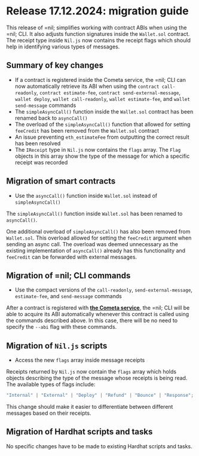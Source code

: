 # Release 17.12.2024: migration guide

This release of =nil; simplifies working with contract ABIs when using the =nil; CLI. It also adjusts function signatures inside the `Wallet.sol` contract. The receipt type inside `Nil.js` now contains the receipt flags which should help in identifying various types of messages.

## Summary of key changes

* If a contract is registered inside the Cometa service, the =nil; CLI can now automatically retrieve its ABI when using the `contract call-readonly`, `contract estimate-fee`, `contract send-external-message`, `wallet deploy`, `wallet call-readonly`, `wallet estimate-fee`, and `wallet send-message` commands
* The `simpleAsyncCall()` function inside the `Wallet.sol` contract has been renamed back to `asyncCall()`
* The overload of the `simpleAsyncCall()` function that allowed for setting `feeCredit` has been removed from the `Wallet.sol` contract
* An issue preventing `eth_estimateFee` from outputting the correct result has been resolved
* The `IReceipt` type in `Nil.js` now contains the `flags` array. The `Flag` objects in this array show the type of the message for which a specific receipt was recorded

## Migration of smart contracts

* Use the `asyncCall()` function inside `Wallet.sol` instead of `simpleAsyncCall()`

The `simpleAsyncCall()` function inside `Wallet.sol` has been renamed to `asyncCall()`. 

One additional overload of `simpleAsyncCall()` has also been removed from `Wallet.sol`. This overload allowed for setting the `feeCredit` argument when sending an async call. The overload was deemed unnecessary as the existing implementation of `asyncCall()` already has this functionality and `feeCredit` can be forwarded with external messages.

## Migration of =nil; CLI commands

* Use the compact versions of the `call-readonly`, `send-external-message`, `estimate-fee`, and `send-message` commands

After a contract is registered with [**the Cometa service**](../guides/cometa-and-debugging.mdx), the =nil; CLI will be able to acquire its ABI automatically whenever this contract is called using the commands described above. In this case, there will be no need to specify the `--abi` flag with these commands.

## Migration of `Nil.js` scripts

* Access the new `flags` array inside message receipts

Receipts returned by `Nil.js` now contain the `flags` array which holds objects describing the type of the message whose receipts is being read. The available types of flags include:

```js 
"Internal" | "External" | "Deploy" | "Refund" | "Bounce" | "Response";
```

This change should make it easier to differentiate between different messages based on their receipts.

## Migration of Hardhat scripts and tasks

No specific changes have to be made to existing Hardhat scripts and tasks.




